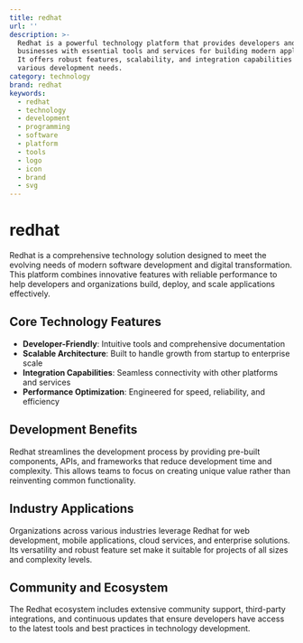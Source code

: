 ```yaml
---
title: redhat
url: ''
description: >-
  Redhat is a powerful technology platform that provides developers and
  businesses with essential tools and services for building modern applications.
  It offers robust features, scalability, and integration capabilities for
  various development needs.
category: technology
brand: redhat
keywords:
  - redhat
  - technology
  - development
  - programming
  - software
  - platform
  - tools
  - logo
  - icon
  - brand
  - svg
---
```


# redhat

Redhat is a comprehensive technology solution designed to meet the evolving needs of modern software development and digital transformation. This platform combines innovative features with reliable performance to help developers and organizations build, deploy, and scale applications effectively.

## Core Technology Features

- **Developer-Friendly**: Intuitive tools and comprehensive documentation
- **Scalable Architecture**: Built to handle growth from startup to enterprise scale
- **Integration Capabilities**: Seamless connectivity with other platforms and services
- **Performance Optimization**: Engineered for speed, reliability, and efficiency

## Development Benefits

Redhat streamlines the development process by providing pre-built components, APIs, and frameworks that reduce development time and complexity. This allows teams to focus on creating unique value rather than reinventing common functionality.

## Industry Applications

Organizations across various industries leverage Redhat for web development, mobile applications, cloud services, and enterprise solutions. Its versatility and robust feature set make it suitable for projects of all sizes and complexity levels.

## Community and Ecosystem

The Redhat ecosystem includes extensive community support, third-party integrations, and continuous updates that ensure developers have access to the latest tools and best practices in technology development.
